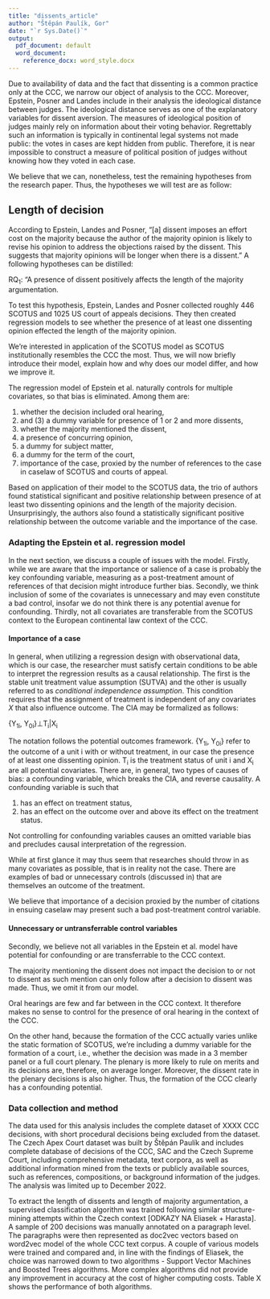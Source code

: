 ```yaml
---
title: "dissents_article"
author: "Štěpán Paulík, Gor"
date: "`r Sys.Date()`"
output:
  pdf_document: default
  word_document: 
    reference_docx: word_style.docx
---
```

Due to availability of data and the fact that dissenting is a common practice only at the CCC, we narrow our object of analysis to the CCC. Moreover, Epstein, Posner and Landes include in their analysis the ideological distance between judges. The ideological distance serves as one of the explanatory variables for dissent aversion. The measures of ideological position of judges mainly rely on information about their voting behavior. Regrettably such an information is typically in continental legal systems not made public: the votes in cases are kept hidden from public. Therefore, it is near impossible to construct a measure of political position of judges without knowing how they voted in each case.

We believe that we can, nonetheless, test the remaining hypotheses from the research paper. Thus, the hypotheses we will test are as follow: 


## Length of decision
According to Epstein, Landes and Posner, "[a] dissent imposes an effort cost on the majority because the author of the majority opinion is likely to revise his opinion to address the objections raised by the dissent. This suggests that majority opinions will be longer when there is a dissent." A following hypotheses can be distilled:

RQ~1~: "A presence of dissent positively affects the length of the majority argumentation.

To test this hypothesis, Epstein, Landes and Posner collected roughly 446 SCOTUS and 1025 US court of appeals decisions. They then created regression models to see whether the presence of at least one dissenting opinion effected the length of the majority opinion. 

We're interested in application of the SCOTUS model as SCOTUS institutionally resembles the CCC the most. Thus, we will now briefly introduce their model, explain how and why does our model differ, and how we improve it.

The regression model of Epstein et al. naturally controls for multiple covariates, so that bias is eliminated. Among them are:

(1) whether the decision included oral hearing, 
(2) and (3) a dummy variable for presence of 1 or 2 and more dissents, 
(4) whether the majority mentioned the dissent,
(5) a presence of concurring opinion,
(6) a dummy for subject matter,
(7) a dummy for the term of the court,
(8) importance of the case, proxied by the number of references to the case in caselaw of SCOTUS and courts of appeal.

Based on application of their model to the SCOTUS data, the trio of authors found statistical significant and positive relationship between presence of at least two dissenting opinions and the length of the majority decision. Unsurprisingly, the authors also found a statistically significant positive relationship between the outcome variable and the importance of the case.

### Adapting the Epstein et al. regression model

In the next section, we discuss a couple of issues with the model. Firstly, while we are aware that the importance or salience of a case is probably the key confounding variable, measuring as a post-treatment amount of references of that decision might introduce further bias. Secondly, we think inclusion of some of the covariates is unnecessary and may even constitute a bad control, insofar we do not think there is any potential avenue for confounding. Thirdly, not all covariates are transferable from the SCOTUS context to the European continental law context of the CCC.

#### Importance of a case

In general, when utilizing a regression design with observational data, which is our case, the researcher must satisfy certain conditions to be able to interpret the regression results as a causal relationship. The first is the stable unit treatment value assumption (SUTVA) and the other is usually referred to as *conditional independence assumption*. This condition requires that the assignment of treatment is independent of any covariates *X* that also influence outcome. The CIA may be formalized as follows: 

{Y~1i~, Y~0i~}${\bot}$T~i~|X~i~

The notation follows the potential outcomes framework. {Y~1i~, Y~0i~} refer to the outcome of a unit i with or without treatment, in our case the presence of at least one dissenting opinion. T~i~ is the treatment status of unit i and X~i~ are all potential covariates. There are, in general, two types of causes of bias: a confounding variable, which breaks the CIA, and reverse causality. A confounding variable is such that

(1) has an effect on treatment status,
(2) has an effect on the outcome over and above its effect on the treatment status.

Not controlling for confounding variables causes an omitted variable bias and precludes causal interpretation of the regression. 

While at first glance it may thus seem that researches should throw in as many covariates as possible, that is in reality not the case. There are examples of bad or unnecessary controls (discussed in) that are themselves an outcome of the treatment. 

We believe that importance of a decision proxied by the number of citations in ensuing caselaw may present such a bad post-treatment control variable.

#### Unnecessary or untransferrable control variables

Secondly, we believe not all variables in the Epstein et al. model have potential for confounding or are transferrable to the CCC context. 

The majority mentioning the dissent does not impact the decision to or not to dissent as such mention can only follow after a decision to dissent was made. Thus, we omit it from our model.

Oral hearings are few and far between in the CCC context. It therefore makes no sense to control for the presence of oral hearing in the context of the CCC.

On the other hand, because the formation of the CCC actually varies unlike the static formation of SCOTUS, we're including a dummy variable for the formation of a court, i.e., whether the decision was made in a 3 member panel or a full court plenary. The plenary is more likely to rule on merits and its decisions are, therefore, on average longer. Moreover, the dissent rate in the plenary decisions is also higher. Thus, the formation of the CCC clearly has a confounding potential.

### Data collection and method

The data used for this analysis includes the complete dataset of XXXX CCC decisions, with short procedural decisions being excluded from the dataset. The Czech Apex Court dataset was built by Štěpán Paulík and includes complete database of decisions of the CCC, SAC and the Czech Supreme Court, including comprehensive metadata, text corpora, as well as additional information mined from the texts or publicly available sources, such as references, compositions, or background information of the judges. The analysis was limited up to December 2022.

To extract the length of dissents and length of majority argumentation, a supervised classification algorithm was trained following similar structure-mining attempts within the Czech context [ODKAZY NA Eliasek + Harasta]. A sample of 200 decisions was manually annotated on a paragraph level. The paragraphs were then represented as doc2vec vectors based on word2vec model of the whole CCC text corpus. A couple of various models were trained and compared and, in line with the findings of Eliasek, the choice was narrowed down to two algorithms - Support Vector Machines and Boosted Trees algorithms. More complex algorithms did not provide any improvement in accuracy at the cost of higher computing costs. Table X shows the performance of both algorithms. 
 

```r
```

